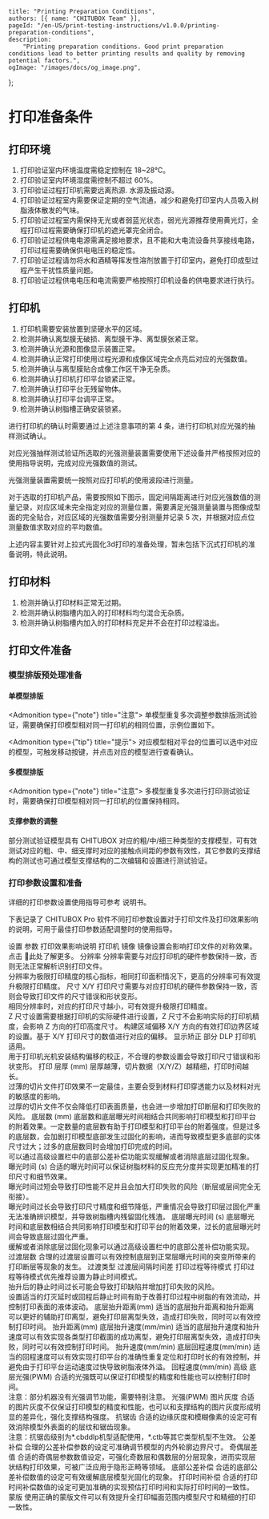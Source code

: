 	title: "Printing Preparation Conditions",
	authors: [{ name: "CHITUBOX Team" }],
	pageId: "/en-US/print-testing-instructions/v1.0.0/printing-preparation-conditions",
	description:
		"Printing preparation conditions. Good print preparation conditions lead to better printing results and quality by removing potential factors.",
	ogImage: "/images/docs/og_image.png",
};

# 打印准备条件

## 打印环境

1. 打印验证室内环境温度需稳定控制在 18~28℃。
2. 打印验证室内环境湿度需控制不超过 60%。
3. 打印验证过程打印机需要远离热源. 水源及振动源。
4. 打印验证过程室内需要保证定期的空气流通，减少和避免打印室内人员吸入树脂液体散发的气味。
5. 打印验证过程室内需保持无光或者弱蓝光状态，弱光光源推荐使用黄光灯，全程打印过程需要确保打印机的遮光罩完全闭合。
6. 打印验证过程供电电源需满足接地要求，且不能和大电流设备共享接线电路，打印过程需要确保供电电压的稳定性。
7. 打印验证过程请勿将水和酒精等挥发性溶剂放置于打印室内，避免打印成型过程产生干扰性质量问题。
8. 打印验证过程供电电压和电流需要严格按照打印机设备的供电要求进行执行。

## 打印机

1. 打印机需要安装放置到坚硬水平的区域。
2. 检测并确认离型膜无破损、离型膜干净、离型膜张紧正常。
3. 检测并确认光源和图像显示装置正常。
4. 检测并确认正常打印使用过程光源和成像区域完全点亮后对应的光强数值。
5. 检测并确认与离型膜贴合成像工作区干净无杂质。
6. 检测并确认打印机打印平台锁紧正常。
7. 检测并确认打印平台无残留物体。
8. 检测并确认打印平台调平正常。
9. 检测并确认树脂槽正确安装锁紧。

进行打印机的确认时需要通过上述注意事项的第 4 条，进行打印机对应光强的抽样测试确认。

对应光强抽样测试验证所选取的光强测量装置需要使用下述设备并严格按照对应的使用指导说明，完成对应光强数值的测试。

<Admonition type="warning" title="警告">
	光强测量装置需要统一按照对应打印机的使用波段进行测量。
</Admonition>

对于选取的打印机产品，需要按照如下图示，固定间隔距离进行对应光强数值的测量记录，对应区域未完全指定对应的测量位置，需要满足光强测量装置与图像成型面的完全贴合，对应区域的光强数值需要分别测量并记录 5 次，并根据对应点位测量数值求取对应的平均数值。

<ImageContainer src="/images/docs/zh-CN/prepare-print-conditions/1.x.x/front-of-printer.svg" />

<Admonition type="note" title="注意">
	上述内容主要针对上拉式光固化3d打印的准备处理，暂未包括下沉式打印机的准备说明，特此说明。
</Admonition>

## 打印材料

1. 检测并确认打印材料正常无过期。
2. 检测并确认树脂槽内加入的打印材料均匀混合无杂质。
3. 检测并确认树脂槽内加入的打印材料充足并不会在打印过程溢出。

## 打印文件准备

### 模型排版预处理准备

#### 单模型排版

<Admonition type={"note"} title="注意">
	单模型重复多次调整参数排版测试验证，需要确保打印模型相对同一打印机的相同位置，示例位置如下。
</Admonition>

<ImageContainer src="/images/docs/zh-CN/prepare-print-conditions/1.x.x/single-model_001.png" />

<Admonition type={"tip"} title="提示">
	对应模型相对平台的位置可以选中对应的模型，可触发移动按键，并点击对应的模型进行查看确认。
</Admonition>

#### 多模型排版

<Admonition type={"note"} title="注意">
	多模型重复多次进行打印测试验证时，需要确保打印模型相对同一打印机的位置保持相同。
</Admonition>

#### 支撑参数的调整

部分测试验证模型具有 CHITUBOX 对应的粗/中/细三种类型的支撑模型，可有效测试对应的粗、中、细支撑时对应的接触点间距的参数有效性，其它参数的支撑结构的测试也可通过模型支撑结构的二次编辑和设置进行测试验证。

### 打印参数设置和准备

详细的打印参数设置使用指导可参考 <SpanA href="https://manual.chitubox.com/zh-CN/chitubox-pro/latest/setting-up/configure-print-parameters">说明书</SpanA>。

下表记录了 CHITUBOX Pro 软件不同打印参数设置对于打印文件及打印效果影响的说明，可用于最佳打印参数适配调整时的使用指导。

<ResponsiveTable>
	<thead>
		<tr>
			<th>设置</th>
			<th>参数</th>
			<th>打印效果影响说明</th>
		</tr>
	</thead>
	<tbody>
		<tr>
			<td className="min-w-20" rowSpan="5">
				打印机
			</td>
			<td>镜像</td>
			<td>
				镜像设置会影响打印文件的对称效果。 点击<SpanA href="https://www.chitubox.com/zh-Hans/academy/tutorials/chitubox-basic/manual/guide-for-mirror-parameters-in-chitubox">
					📖此处</SpanA>了解更多。
			</td>
		</tr>
		<tr>
			<td>分辨率</td>
			<td>
				分辨率需要与对应打印机的硬件参数保持一致，否则无法正常解析识别打印文件。
				<br />
				分辨率为极限打印精度的核心指标，相同打印面积情况下，更高的分辨率可有效提升极限打印精度。
			</td>
		</tr>
		<tr>
			<td>尺寸</td>
			<td>
				X/Y
				打印尺寸需要与对应打印机的硬件参数保持一致，否则会导致打印文件的尺寸错误和形状变形。
				<br />
				相同分辨率时，对应的打印尺寸越小，可有效提升极限打印精度。
				<br />Z 尺寸设置需要根据打印机的实际硬件进行设置，Z
				尺寸不会影响实际的打印机精度，会影响 Z 方向的打印高度尺寸。
			</td>
		</tr>
		<tr>
			<td>构建区域偏移</td>
			<td>
				X/Y 方向的有效打印边界区域的设置。基于 X/Y
				打印尺寸的数值进行对应的偏移。
			</td>
		</tr>
		<tr>
			<td>显示矫正</td>
			<td>
				部分 DLP 打印机适用。
				<br />
				用于打印机光机安装结构偏移的校正，不合理的参数设置会导致打印尺寸错误和形状变形。
			</td>
		</tr>
		<tr>
			<td rowSpan="14">打印</td>
			<td>层厚 (mm)</td>
			<td>
				层厚越薄，切片数据（X/Y/Z）越精细，打印时间越长。
				<br />
				过薄的切片文件打印效果不一定最佳，主要会受到材料打印穿透能力以及材料对光的敏感度的影响。
				<br />
				过厚的切片文件不仅会降低打印表面质量，也会进一步增加打印断层和打印失败的风险。
			</td>
		</tr>
		<tr>
			<td>底层数 (mm)</td>
			<td>
				底层数和底层曝光时间相结合共同影响打印模型和打印平台的附着效果。一定数量的底层数有助于打印模型和打印平台的附着强度。但是过多的底层数，会加剧打印模型底部发生过固化的影响，进而导致模型更多底部的实体尺寸过大；过多的底层数同时会增加打印完成的时间。
				<br />
				可以通过高级设置栏中的底部公差补偿功能实现缓解或者消除底层过固化现象。
			</td>
		</tr>
		<tr>
			<td>曝光时间 (s)</td>
			<td>
				合适的曝光时间可以保证树脂材料的反应充分度并实现更加精准的打印尺寸和细节效果。
				<br />
				曝光时间过短会导致打印性能不足并且会加大打印失败的风险（断层或层间完全无衔接）。
				<br />
				曝光时间过长会导致打印尺寸精度和细节降低，严重情况会导致打印层过固化严重无法准确辨识模型，并导致树脂槽内残留固化残渣。
			</td>
		</tr>
		<tr>
			<td>底层曝光时间 (s)</td>
			<td>
				底层曝光时间和底层数相结合共同影响打印模型和打印平台的附着效果，过长的底层曝光时间会导致底层过固化严重。
				<br />
				缓解或者消除底层过固化现象可以通过高级设置栏中的底部公差补偿功能实现。
			</td>
		</tr>
		<tr>
			<td>过渡层数</td>
			<td rowSpan="3">
				合理的过渡层设置可以有效控制底层到正常层曝光时间的突变所带来的打印断层等现象的发生。
			</td>
		</tr>
		<tr>
			<td>过渡类型</td>
		</tr>
		<tr>
			<td>过渡层间隔时间差</td>
		</tr>
		<tr>
			<td>打印过程等待模式</td>
			<td>
				打印过程等待模式优先推荐设置为静止时间模式。
				<br />
				抬升后的静止时间过长可能会导致打印缺陷并增加打印失败的风险。
				<br />
				设置适当的灯灭延时或回程后静止时间有助于改善打印过程中树脂的有效流动，并控制打印表面的液体波动。
			</td>
		</tr>
		<tr>
			<td>底层抬升距离(mm)</td>
			<td rowSpan="2">
				适当的底层抬升距离和抬升距离可以更好的辅助打印离型，避免打印层离型失效，造成打印失败，同时可以有效控制打印时间。
			</td>
		</tr>
		<tr>
			<td>抬升距离(mm)</td>
		</tr>
		<tr>
			<td>底层抬升速度(mm/min)</td>
			<td rowSpan="2">
				适当的底层抬升速度和抬升速度可以有效实现各类型打印截面的成功离型，避免打印层离型失效，造成打印失败，同时可以有效控制打印时间。
			</td>
		</tr>
		<tr>
			<td>抬升速度(mm/min)</td>
		</tr>
		<tr>
			<td>底层回程速度(mm/min)</td>
			<td rowSpan="2">
				适当的回程速度可以有效实现打印平台的准确性重复定位和打印时长的有效控制，并避免由于打印平台运动速度过快导致树脂液体外溢。
			</td>
		</tr>
		<tr>
			<td>回程速度(mm/min)</td>
		</tr>
		<tr>
			<td rowSpan="9">高级</td>
			<td>底层光强(PWM)</td>
			<td rowSpan="2">
				合适的光强既可以保证打印模型的精度和性能也可以控制打印时间。
				<br />
				注意：部分机器没有光强调节功能，需要特别注意。
			</td>
		</tr>
		<tr>
			<td>光强(PWM)</td>
		</tr>
		<tr>
			<td>图片灰度</td>
			<td>
				合适的图片灰度不仅保证打印模型的精度和性能，也可以和支撑结构的图片灰度形成明显的差异化，强化支撑结构强度。
			</td>
		</tr>
		<tr>
			<td>抗锯齿</td>
			<td>
				合适的边缘灰度和模糊像素的设定可有效消除模型外表面的的层纹和锯齿现象。
				<br />
				注意：抗锯齿级别为*.cbddlp机型适配使用，*.ctb等其它类型机型不生效。
			</td>
		</tr>
		<tr>
			<td>公差补偿</td>
			<td>合理的公差补偿参数的设定可准确调节模型的内外轮廓边界尺寸。</td>
		</tr>
		<tr>
			<td>奇偶层差值</td>
			<td>
				合适的奇偶层参数数值设定，可强化奇数层和偶数层的分层现象，进而实现层状结构打印效果，可被广泛应用于隐形正畸等领域。
			</td>
		</tr>
		<tr>
			<td>底部公差补偿</td>
			<td>
				合适的底部公差补偿数值的设定可有效缓解底层模型光固化的现象。
			</td>
		</tr>
		<tr>
			<td>打印时间补偿</td>
			<td>
				合适的打印时间补偿数值的设定可更加准确的实现预估打印时间和实际打印时间的一致性。
			</td>
		</tr>
		<tr>
			<td>蒙版</td>
			<td>
				使用正确的蒙版文件可以有效提升全打印幅面范围内模型尺寸和精细的打印一致性。
			</td>
		</tr>
	</tbody>
</ResponsiveTable>
